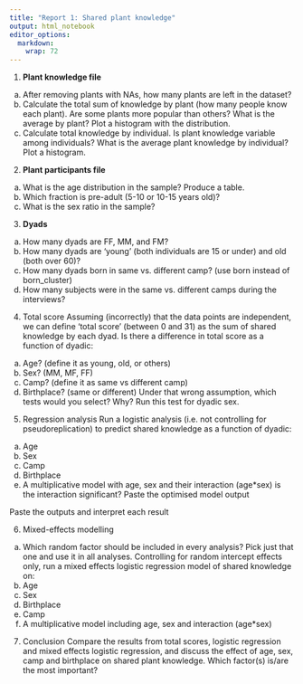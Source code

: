 ```yaml
---
title: "Report 1: Shared plant knowledge"
output: html_notebook
editor_options: 
  markdown: 
    wrap: 72
---
```


1)  **Plant knowledge file**

```{=html}
<!-- -->
```
a)  After removing plants with NAs, how many plants are left in the
    dataset?
b)  Calculate the total sum of knowledge by plant (how many people know
    each plant). Are some plants more popular than others? What is the
    average by plant? Plot a histogram with the distribution.
c)  Calculate total knowledge by individual. Is plant knowledge variable
    among individuals? What is the average plant knowledge by
    individual? Plot a histogram.

```{=html}
<!-- -->
```
2)  **Plant participants file**

```{=html}
<!-- -->
```
a)  What is the age distribution in the sample? Produce a table.
b)  Which fraction is pre-adult (5-10 or 10-15 years old)?
c)  What is the sex ratio in the sample?

```{=html}
<!-- -->
```
3)  **Dyads**

```{=html}
<!-- -->
```
a)  How many dyads are FF, MM, and FM?
b)  How many dyads are 'young' (both individuals are 15 or under) and
    old (both over 60)?
c)  How many dyads born in same vs. different camp? (use born instead of
    born_cluster)
d)  How many subjects were in the same vs. different camps during the
    interviews?

```{=html}
<!-- -->
```
4)  Total score Assuming (incorrectly) that the data points are
    independent, we can define 'total score' (between 0 and 31) as the
    sum of shared knowledge by each dyad. Is there a difference in total
    score as a function of dyadic:

```{=html}
<!-- -->
```
a)  Age? (define it as young, old, or others)
b)  Sex? (MM, MF, FF)
c)  Camp? (define it as same vs different camp)
d)  Birthplace? (same or different) Under that wrong assumption, which
    tests would you select? Why? Run this test for dyadic sex.

```{=html}
<!-- -->
```
5)  Regression analysis Run a logistic analysis (i.e. not controlling
    for pseudoreplication) to predict shared knowledge as a function of
    dyadic:

```{=html}
<!-- -->
```
a)  Age
b)  Sex
c)  Camp
d)  Birthplace
e)  A multiplicative model with age, sex and their interaction
    (age\*sex) is the interaction significant? Paste the optimised model
    output

  Paste the outputs and interpret each result

6)  Mixed-effects modelling

```{=html}
<!-- -->
```
a)  Which random factor should be included in every analysis? Pick just
    that one and use it in all analyses. Controlling for random
    intercept effects only, run a mixed effects logistic regression
    model of shared knowledge on:
b)  Age
c)  Sex
d)  Birthplace
e)  Camp
f)  A multiplicative model including age, sex and interaction (age\*sex)

```{=html}
<!-- -->
```
7)  Conclusion Compare the results from total scores, logistic
    regression and mixed effects logistic regression, and discuss the
    effect of age, sex, camp and birthplace on shared plant knowledge.
    Which factor(s) is/are the most important?

```r

```
